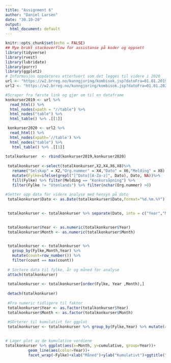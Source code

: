 ```yaml
---
title: "Assignment 6"
author: "Daniel Larsen"
date: "30.10-20"
output:
  html_document: default
---
```


```r
knitr::opts_chunk$set(echo = FALSE)
## Mye brukt stackoverflow for assistanse på koder og oppsett
library(tidyverse)
library(rvest)
library(lubridate)
library(purrr)
library(ggplot2)
# Informasjon oppdateres etterhvert som det legges til videre i 2020
url <- "https://w2.brreg.no/kunngjoring/kombisok.jsp?datoFra=01.01.2019&datoTil=31.12.2019&id_region=0&id_niva1=51&id_niva2=56&id_bransje1=0"
url2 <- "https://w2.brreg.no/kunngjoring/kombisok.jsp?datoFra=01.01.2020&datoTil=31.12.2020&id_region=0&id_niva1=51&id_niva2=56&id_bransje1=0"
```


```r
#Scraper fra første link og gjør om til en dataframe
konkurser2019 <- url %>%
  read_html() %>%
  html_nodes(xpath = "//table") %>%
  html_nodes("table") %>%
  html_table() %>% .[[1]]

 konkurser2020 <- url2 %>%
  read_html() %>%
  html_nodes(xpath='//table') %>%
  html_nodes("table") %>% 
   html_table() %>% .[[1]]
 
totalkonkurser  <- rbind(konkurser2019,konkurser2020)
 
 totalkonkurser <-select(totalkonkurser,X2,X4,X6,X8)%>% 
   rename("Selskap" = X2,"Org.nummer" = X4,"Dato" = X6,"Melding" = X8) %>% 
   mutate(Fylke=ifelse(grepl("[^Dato][A-Za-z]", Dato), Dato, NA))%>%
   fill(Fylke) %>% filter(Melding == "Konkursåpning") %>% 
   filter(Fylke != "Utenlands") %>% filter(nchar(Org.nummer) >8)
 
#Setter opp data for videre analyse med hensyn på dato
 totalkonkurser$Dato <- as.Date(totalkonkurser$Dato,format="%d.%m.%Y")
 

 totalkonkurser <- totalkonkurser %>% separate(Dato, into = c("Year","Month"), sep = "-")
 

 totalkonkurser$Year <- as.numeric(totalkonkurser$Year)
 totalkonkurser$Month <- as.numeric(totalkonkurser$Month)
 

 totalkonkurser <- totalkonkurser %>% 
   group_by(Fylke,Month,Year) %>% 
   mutate(count=row_number()) %>% 
   filter(count == max(count))
 
 # Sortere data til fylke, år og måned for analyse
 attach(totalkonkurser)
 
 totalkonkurser <- totalkonkurser[order(Fylke, Year ,Month),]
 
 detach(totalkonkurser)
 
 #Fra numeric tidligere til faktor
 totalkonkurser$Year <- as.factor(totalkonkurser$Year)
 totalkonkurser$Month <- as.factor(totalkonkurser$Month)
 
 #SOrterer til kumulativt for ggplot
 totalkonkurser <- totalkonkurser %>% group_by(Fylke,Year) %>% mutate(cumulative = cumsum(count))
 
```


```r
# Lager plot av de kumulative verdiene
totalkonkurser %>% ggplot(aes(x=Month, y=cumulative, group=Year))+
          geom_line(aes(color=Year))+
          facet_wrap(~Fylke)+xlab("Måned")+ylab("Kumulativt")+ggtitle("Konkurser i Norge")+theme(plot.title = element_text(hjust = 0.5))
```
